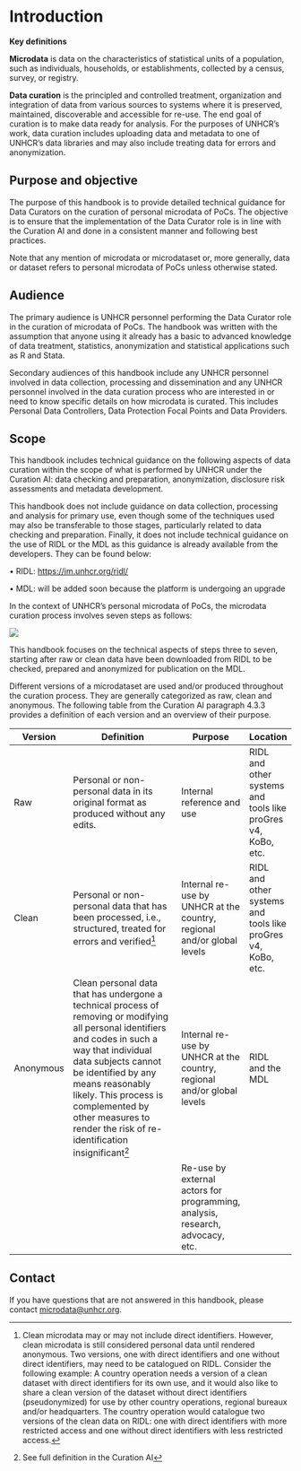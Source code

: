 # Introduction {#sec-2intro}

**Key definitions**

**Microdata** is data on the characteristics of statistical units of a population, such as individuals, households, or establishments, collected by a census, survey, or registry.

**Data curation** is the principled and controlled treatment, organization and integration of data from various sources to systems where it is preserved, maintained, discoverable and accessible for re-use. The end goal of curation is to make data ready for analysis. For the purposes of UNHCR's work, data curation includes uploading data and metadata to one of UNHCR's data libraries and may also include treating data for errors and anonymization.

## Purpose and objective {#sec-2purpose}

The purpose of this handbook is to provide detailed technical guidance for Data Curators on the curation of personal microdata of PoCs. The objective is to ensure that the implementation of the Data Curator role is in line with the Curation AI and done in a consistent manner and following best practices.

Note that any mention of microdata or microdataset or, more generally, data or dataset refers to personal microdata of PoCs unless otherwise stated.

## Audience {#sec-2audience}

The primary audience is UNHCR personnel performing the Data Curator role in the curation of microdata of PoCs. The handbook was written with the assumption that anyone using it already has a basic to advanced knowledge of data treatment, statistics, anonymization and statistical applications such as R and Stata.

Secondary audiences of this handbook include any UNHCR personnel involved in data collection, processing and dissemination and any UNHCR personnel involved in the data curation process who are interested in or need to know specific details on how microdata is curated. This includes Personal Data Controllers, Data Protection Focal Points and Data Providers.

## Scope {#sec-2scope}

This handbook includes technical guidance on the following aspects of data curation within the scope of what is performed by UNHCR under the Curation AI: data checking and preparation, anonymization, disclosure risk assessments and metadata development.

This handbook does not include guidance on data collection, processing and analysis for primary use, even though some of the techniques used may also be transferable to those stages, particularly related to data checking and preparation. Finally, it does not include technical guidance on the use of RIDL or the MDL as this guidance is already available from the developers. They can be found below:

• RIDL: <https://im.unhcr.org/ridl/>

• MDL: will be added soon because the platform is undergoing an upgrade

In the context of UNHCR's personal microdata of PoCs, the microdata curation process involves seven steps as follows:

![](section1_3.png){fig-align="center"}

This handbook focuses on the technical aspects of steps three to seven, starting after raw or clean data have been downloaded from RIDL to be checked, prepared and anonymized for publication on the MDL.

Different versions of a microdataset are used and/or produced throughout the curation process. They are generally categorized as raw, clean and anonymous. The following table from the Curation AI paragraph 4.3.3 provides a definition of each version and an overview of their purpose.

| Version   | Definition                                                                                                                                                                                                                                                                                                                             | Purpose                                                                       | Location                                                     |
|-----------|----------------------------------------------------------------------------------------------------------------------------------------------------------------------------------------------------------------------------------------------------------------------------------------------------------------------------------------|-------------------------------------------------------------------------------|--------------------------------------------------------------|
| Raw       | Personal or non-personal data in its original format as produced without any edits.                                                                                                                                                                                                                                                    | Internal reference and use                                                    | RIDL and other systems and tools like proGres v4, KoBo, etc. |
| Clean     | Personal or non-personal data that has been processed, i.e., structured, treated for errors and verified[^intro-1]                                                                                                                                                                                                                     | Internal re-use by UNHCR at the country, regional and/or global levels        | RIDL and other systems and tools like proGres v4, KoBo, etc. |
| Anonymous | Clean personal data that has undergone a technical process of removing or modifying all personal identifiers and codes in such a way that individual data subjects cannot be identified by any means reasonably likely. This process is complemented by other measures to render the risk of re-identification insignificant[^intro-2] | Internal re-use by UNHCR at the country, regional and/or global levels        | RIDL and the MDL                                             |
|           |                                                                                                                                                                                                                                                                                                                                        | Re-use by external actors for programming, analysis, research, advocacy, etc. |                                                              |

[^intro-1]: Clean microdata may or may not include direct identifiers. However, clean microdata is still considered personal data until rendered anonymous. Two versions, one with direct identifiers and one without direct identifiers, may need to be catalogued on RIDL. Consider the following example: A country operation needs a version of a clean dataset with direct identifiers for its own use, and it would also like to share a clean version of the dataset without direct identifiers (pseudonymized) for use by other country operations, regional bureaux and/or headquarters. The country operation would catalogue two versions of the clean data on RIDL: one with direct identifiers with more restricted access and one without direct identifiers with less restricted access.

[^intro-2]: See full definition in the Curation AI

## Contact {#sec-2contact}

If you have questions that are not answered in this handbook, please contact [microdata\@unhcr.org](mailto:microdata@unhcr.org){.email}.
